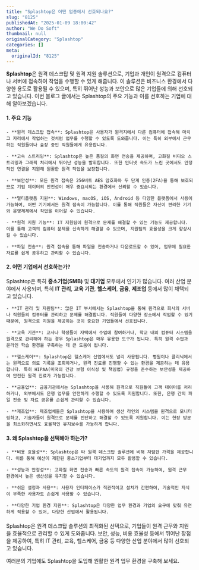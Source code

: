 ```yaml
---
title: "Splashtop은 어떤 업종에서 선호되나요?"
slug: "8125"
publishedAt: "2025-01-09 18:00:42"
author: "We Do Soft"
thumbnail: null
originalCategory: "Splashtop"
categories: []
meta:
  originalId: "8125"
---
```


**Splashtop**은 원격 데스크탑 및 원격 지원 솔루션으로, 기업과 개인이 원격으로 컴퓨터나 서버에 접속하여 작업을 수행할 수 있게 해줍니다. 이 솔루션은 비즈니스 환경에서 다양한 용도로 활용될 수 있으며, 특히 뛰어난 성능과 보안으로 많은 기업들에 의해 선호되고 있습니다. 이번 블로그 글에서는 Splashtop의 주요 기능과 이를 선호하는 기업에 대해 알아보겠습니다.

#### 1. **주요 기능**

 	- **원격 데스크탑 접속**: Splashtop은 사용자가 원격지에서 다른 컴퓨터에 접속해 마치 그 자리에서 작업하는 것처럼 업무를 수행할 수 있도록 도와줍니다. 이는 특히 외부에서 근무하는 직원들이나 출장 중인 직원들에게 유용합니다.

 	- **고속 스트리밍**: Splashtop은 높은 품질의 화면 전송을 제공하며, 고화질 비디오 스트리밍과 그래픽 처리에서 뛰어난 성능을 발휘합니다. 또한 인터넷 속도가 느린 곳에서도 안정적인 연결을 지원해 원활한 원격 작업을 보장합니다.

 	- **보안성**: 모든 원격 접속은 256비트 AES 암호화와 두 단계 인증(2FA)을 통해 보호되므로 기업 데이터의 안전성이 매우 중요시되는 환경에서 신뢰할 수 있습니다.

 	- **멀티플랫폼 지원**: Windows, macOS, iOS, Android 등 다양한 플랫폼에서 사용이 가능하여, 어떤 기기에서든 원격 접속이 가능합니다. 이를 통해 직원들은 자신이 편리한 기기와 운영체제에서 작업을 이어갈 수 있습니다.

 	- **원격 지원 기능**: IT 지원팀이 원격으로 문제를 해결할 수 있는 기능도 제공합니다. 이를 통해 고객의 컴퓨터 문제를 신속하게 해결할 수 있으며, 지원팀의 효율성을 크게 향상시킬 수 있습니다.

 	- **파일 전송**: 원격 접속을 통해 파일을 전송하거나 다운로드할 수 있어, 업무에 필요한 자료를 쉽게 공유하고 관리할 수 있습니다.

#### 2. **어떤 기업에서 선호하는가?**

Splashtop은 특히 **중소기업(SMB)** 및 **대기업** 모두에서 인기가 많습니다. 여러 산업 분야에서 사용되며, 특히 **IT 관리**, **교육 기관**, **헬스케어**, **금융**, **제조업** 등에서 많이 채택되고 있습니다.

 	- **IT 관리 및 지원팀**: 많은 IT 부서에서는 Splashtop을 통해 원격으로 회사의 서버나 직원들의 컴퓨터를 관리하고 문제를 해결합니다. 직원들이 다양한 장소에서 작업할 수 있기 때문에, 원격으로 지원을 제공하는 것이 중요한 기업들에서 선호됩니다.

 	- **교육 기관**: 교사나 학생들이 자택에서 수업에 참여하거나, 학교 내의 컴퓨터 시스템을 원격으로 관리해야 하는 경우 Splashtop은 매우 유용한 도구가 됩니다. 특히 원격 수업과 온라인 학습 환경을 구축하는 데 큰 도움이 됩니다.

 	- **헬스케어**: Splashtop은 헬스케어 산업에서도 널리 사용됩니다. 병원이나 클리닉에서는 원격으로 의료 기록을 조회하거나, 원격 진료를 진행할 수 있는 환경을 제공하는 데 유용합니다. 특히 HIPAA(미국의 건강 보험 이식성 및 책임법) 규정을 준수하는 보안성을 제공하여 안전한 원격 진료가 가능합니다.

 	- **금융업**: 금융기관에서는 Splashtop을 사용해 원격으로 직원들이 고객 데이터를 처리하거나, 외부에서도 은행 업무를 안전하게 수행할 수 있도록 지원합니다. 또한, 은행 간의 파일 전송 및 자료 공유를 손쉽게 관리할 수 있습니다.

 	- **제조업**: 제조업체들은 Splashtop을 사용하여 생산 라인의 시스템을 원격으로 모니터링하고, 기술자들이 원격으로 문제를 진단하고 해결할 수 있도록 지원합니다. 이는 현장 방문을 최소화하면서도 효율적인 유지보수를 가능하게 합니다.

#### 3. **왜 Splashtop을 선택해야 하는가?**

 	- **비용 효율성**: Splashtop은 타 원격 데스크탑 솔루션에 비해 저렴한 가격을 제공합니다. 이를 통해 예산이 제한된 중소기업부터 대기업까지 모두 활용할 수 있습니다.

 	- **성능과 안정성**: 고화질 화면 전송과 빠른 속도의 원격 접속이 가능하여, 원격 근무 환경에서 높은 생산성을 유지할 수 있습니다.

 	- **쉬운 설정과 사용**: 사용자 인터페이스가 직관적이고 설치가 간편하여, 기술적인 지식이 부족한 사용자도 손쉽게 사용할 수 있습니다.

 	- **다양한 기업 환경 지원**: Splashtop은 다양한 업무 환경과 기업의 요구에 맞춰 유연하게 적용할 수 있어, 다양한 산업에서 활용됩니다.

#### 

Splashtop은 원격 데스크탑 솔루션의 최적화된 선택으로, 기업들이 원격 근무와 지원을 효율적으로 관리할 수 있게 도와줍니다. 보안, 성능, 비용 효율성 등에서 뛰어난 장점을 제공하여, 특히 IT 관리, 교육, 헬스케어, 금융 등 다양한 산업 분야에서 많이 선호되고 있습니다.

여러분의 기업에도 Splashtop을 도입해 원활한 원격 업무 환경을 구축해 보세요.
